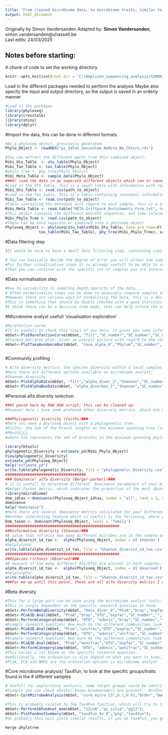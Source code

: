 ---
title: "From cleaned microbiome data, to microbiome traits, similar to microbiome analyst"
output: html_document
---

Originally by Simon Vandersanden
Adapted by: **Simon Vandersanden**, simon.vandersanden@uhasselt.be  
Last edits: 24/03/2025

Notes before starting:  
-

A chunk of code to set the working directory


```{r, setup, include=FALSE}
knitr::opts_knit$set(root.dir = 'C:/Amplicon_sequencing_analysis/SIMON_SCRIPTS_2025/Cleaned_UP_Scripts_Alraune/Mock_Markdown_Files/input')

```




Load in the different packages needed to perform the analysis 
Maybe also specify the input and output directory, so the output is saved in an orderly manner
```{r, echo=FALSE}
#Load in the packages
library(phyloseq)
library(crosstalk)
library(shiny)
library(dplyr)
```

#Import the data, this can be done in different formats 
```{r, include=FALSE}
#As a phyloseq object, previously generated.
Phylo_Object <- readRDS("ps_IdTax_noncontam_NoMito_No_Chloro.rds")

#You can extract the different parts from this combined object:
Mibi_Otu_Table  <- otu_table(Phylo_Object)
Mibi_Tax_Table <- tax_table(Phylo_Object)
#phylo_tree <- phy_tree(Phylo_Object)
Mibi_Meta_Table <- sample_data(Phylo_Object)
###Or load the data in as seperate different objects which can or cannot be combined into a phyloseq object
#Load in the OTU table, this is a count table with information with regard to the specific OTU/ASV's, and how many times they are found in specific samples.
Mibi_Otu_Table <- read.csv(path_to_object)
#Load in the Tax table, this is a table containing taxonomic information with regard to each specific OTU/ASV sequence.
Mibi_Tax_Table <- read.csv(path_to_object)
#Table containing the metadata with regard to each sample, this is a table with the samples as row and collumns for the different traits of each sample, here also physicochemical data can be added (potentially from previous Mibirem modules, example: availability of electron acceptors,...)
Mibi_Meta_Table <- read.table("META_Griftpark_Enrichments_Form.txt", header = T, sep = "\t", row.names = 1, stringsAsFactors = FALSE)
#This object contains the different ASV/OTU sequences, and some information with regard to the 'evolutionary distances' between the sequences. These tree values are needed to calculate several metrics like Alfa (Faiths phylogenetic diversity) and Beta diversity (Unifraq distances)
Mibi_Phylo_Tree <- read.csv(path_to_object)
#These can be held separate or combined into a phyloseq object
Phyloseq_Object <- phyloseq(otu_table(Mibi_Otu_Table, taxa_are_rows=F),
               tax_table(Mibi_Tax_Table), phy_tree(Mibi_Phylo_Tree), sample_data(Mibi_Meta_Table))
```

#Data filtering step
```{r}
#It would be nice to have a small data filtering step, containing similar options as microbiome analyst. Because this is depend on the research question asked.

# You can basically decide the degree of error you will allow/ how complete you want to view the data.
#For further visualisation steps it is already usefull to be able to select specific sets of samples. However currently you need to manually select specific samples, It would be nice to have function to select samples based on metadata. example: you have a combination of groundwater/soil data, and with one click you can select to continue the analysis with the soil data, or all samples with 'low electron acceptor availability'.
#Then you can continue with the specific set of samples you are interested in
```

#Data normalisation step
```{r}
#Due to variability in sampling depth,sparsity of the data,...
# Often normalisation steps can be done to meaningly compare samples to one another.
#However there are various ways of normalising the data, this is a decision made by the researcher, because they each work differently. Good documentation can be found on the Microbiome analyst.
#This is something that should be double checked with a good statistician to decide on some general 'safe ways' to normalise data which has specific traits.
#I think there can be a decision tree made, that can help inform the user on which normalisation that can be made. 
```



#Microbiome analyst usefull 'visualisation exploration'
```{r, as first functionality}
#Rarefaction curve
#It is usefull to check this trait of you data, it gives you some information on the quality of the sequencing. and could be usefull to determine the normalisation method. It basically gives you perspective on the sampling depth and the number of unique features that are found. Here you can see if the sequencing depth you did was sufficient to 'find all the unique sequences'
mbSet<-PlotRarefactionCurve(mbSet, "filt","SC_number","SC_number","SC_number","5","rarefaction_curve_0","png");
#Stacked bar/area plot: Gives an overall picture with regard to the community; A lot of different customization ways are available on microbial analyst. This could be copied, or different standart ways can be choosen, like plotting the relative abundance of the phylum, order, 
mbSet<-PlotTaxaAundanceBar(mbSet, "taxa_alpha_0","Phylum","SC_number", "null", "barraw",10, "set3","sum",10, "bottom", "F", "png")



```

#Community profiling 
```{r}
# Alfa diversity metrics: the species diversity within a local samples.
#Here there are different options available on microbiome analyst:
#Shannon diversity 
mbSet<-PlotAlphaData(mbSet, "filt","alpha_diver_1","Shannon","SC_number","OTU", "default", "png");
mbSet<-PlotAlphaBoxData(mbSet, "alpha_diverbox_1","Shannon","SC_number","default", "png");
```
#Personal alfa diversity selection
```{r}
###I paste here my RAW RAW script, this can be cleaned up:
#However here i have some prefered other diversity metrics, which are not available on microibomes analyst.

###Phylogenetic diversity (faiths)###
#here you need a phyloseq object with a phylogenetic tree.
#Faiths: the sum of the branch lengths on the minimum spanning tree linking a set of terminal taxa to the root 
#PD=i∈S∑​Li​
#where SSS represents the set of branches in the minimum spanning phylogenetic tree connecting all observed taxa in a sample, and LiL_iLi​ is the branch length of each branch.

library(btools)
phylogenetic_Diversity <-estimate_pd(Mibi_Phylo_Object)
View(phylogenetic_Diversity)
estimate_pd(Phyloseq_Object)
help("estimate_pd")
write.table(phylogenetic_Diversity, file = "phylogenetic_Diversity.csv", row.names = T, sep = ";", dec = ",")  
####################################
###'Dominance' alfa diversity (Berger-parker})###
# it is usefull to determine different 'Dominance parameters of your microbiome
#Berger-Parker metric, which indicates the proportion of the most abundant taxon relative to all others
library(microbiome)
dom_idtax <-dominance(Phyloseq_Object_idtax, index = "all", rank = 1, aggregate = T)
dominance
help("dominance")
#Here there are several dominance metrics calculated for your different samples, information can be found in the help tab. I personally use Berger-Parker metric, others are also interesting. 
#Another interesting feature which is usefull is the following, where you can find the most dominant feature identity. So you can see for example at the level of family, which family is present the most in the samples. If this is for example Pseudomonas, Acinetobacter or other known degrading families, then this could be an indication of bio degradation.
Dom_taxon <- dominant(Phyloseq_Object, level = 'family')
###################################################
###informative diversity (Shannon)###
#A value that reflects how many different microbes are in the sample and how evenly they are distributed within the sample
alpha_diversit_id_tax <-  alpha(Phyloseq_Object, index = c('shannon')
#help(alpha)
write.table(alpha_diversit_id_tax, file = "Shannon_diversit_id_tax.csv", row.names = T, sep = ";", dec = ",")
###################################################
###Species richness (Observed)###
#A measure of how many different ASV/OTUs are present in each samples. This gives information with regard to the species richness.
alpha_diversit_id_tax <-  alpha(Phyloseq_Object, index = c('observed')
#help(alpha)
write.table(alpha_diversit_id_tax, file = "Shannon_diversit_id_tax.csv", row.names = T, sep = ";", dec = ",")
###For me up until this point, these are all alfa diversity metrics I am interested in####
```

#Beta diversity
```{r}
#This for a large part can be done using the microbiome analyst tools:
#This is largly dependent on the specific research question at hand. 
mbSet<-PerformBetaDiversity(mbSet, "beta_diver_0","PCoA","bray","expfac","SC_number","none","OTU","","Shannon", "yes", "adonis", "png", 72, "default", "true");
mbSet<-PCoA3D.Anal(mbSet, "PCoA","bray","OTU","expfac","SC_number","","Shannon","beta_diver3d_0.json")
mbSet<-PerformCategoryComp(mbSet, "OTU", "adonis","bray","SC_number","true");
#Example research question: How much do the different communities look like one another on a phylogenetic level, based on the presence/absence of different features ?
mbSet<-PCoA3D.Anal(mbSet, "PCoA","unifrac","OTU","expfac","SC_number","","Shannon","beta_diver3d_2.json")
mbSet<-PerformCategoryComp(mbSet, "OTU", "adonis","unifrac","SC_number","true");
#Example research question: How much do the different communities look like one another on a phylogenetic level, taking into account the abundance of the different features?
mbSet<-PCoA3D.Anal(mbSet, "PCoA","wunifrac","OTU","expfac","SC_number","","Shannon","beta_diver3d_3.json")
mbSet<-PerformCategoryComp(mbSet, "OTU", "adonis","wunifrac","SC_number","true");
#This varies a lot based on the specific research question.
#additionally, the ordination is also depend on what you want to know, this is expert knowlegde, and therefore multiple ordination options should be included into the tool:
#PCoA, PCA and NMDS are the ordination options in microbiome analyst
```


#Core microbiome analysis/ Tax4fun, to look at the specific groups/traits found in the 
# different samples
```{r}
# Usefull for exploratory analysis, some target groups could be identified from literature, to indicate whether there are aerobic/ anaerobic degraders present.
#Example you can check whether known biodegraders are present : Burkholderiales, Sphingomonadales, Pseudomonadales,...
mbSet<-CoreMicrobeAnalysis(mbSet, "core_micro_13",0.1,0.01,"Order","bwm","bar", "smpl_grp_all", "SampleNumber", "1", "SampleNumber", "png")

#This is probably related to the Tax4Fun function, which will try to link functional traits to different taxa found. So it might just be usefull to use the Tax4Fun to link specific phylogenetic groups to different functions, instead of manually choosing certain groups which are 'known degraders'.
mbSet<-Perform16FunAnot_mem(mbSet, "SILVA","qi_silva","gg13");
mbSet<-PlotFunAnotSummary(mbSet, "tax4fun_ko_0","png","tax4fun");
#So probably this will yield similar results, If you do Tax4Fun, you get a KO orthology table, which is very similar to functional traits of shotgun sequencing output. 
```



```{r}





merge phylotree

```






















